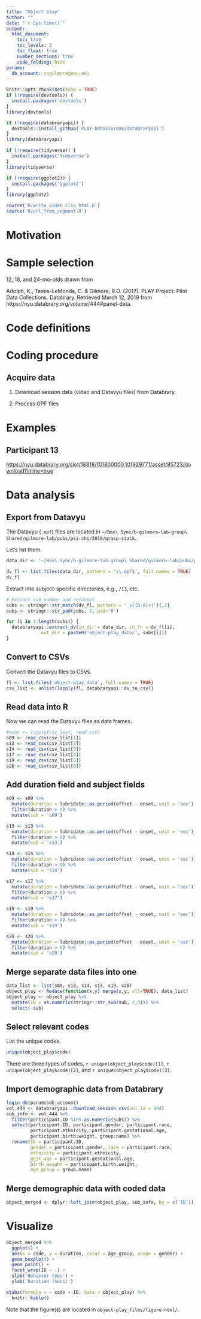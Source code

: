 ```yaml
---
title: "Object play"
author: ""
date: "`r Sys.time()`"
output: 
  html_document:
    toc: true
    toc_levels: 3
    toc_float: true
    number_sections: true
    code_folding: hide
params:
  db_account: rogilmore@psu.edu
---
```


```r
knitr::opts_chunk$set(echo = TRUE)
if (!require(devtools)) {
  install.packages('devtools')
}
library(devtools)

if (!require(databraryapi)) {
  devtools::install_github('PLAY-behaviorome/databraryapi')
}
library(databraryapi)

if (!require(tidyverse)) {
  install.packages('tidyverse')
}
library(tidyverse)

if (!require(ggplot2)) {
  install.packages('ggplot2')
}
library(ggplot2)

source('R/write_video_clip_html.R')
source('R/url_from_segment.R')
```

# Motivation

# Sample selection

12, 18, and 24-mo-olds drawn from 

Adolph, K., Tamis-LeMonda, C. & Gilmore, R.O. (2017). PLAY Project: Pilot Data Collections. Databrary. Retrieved March 12, 2019 from https://nyu.databrary.org/volume/444#panel-data.

# Code definitions

# Coding procedure

## Acquire data

1. Download session data (video and Datavyu files) from Databrary.

2. Process OPF files

# Examples

## Participant 13

<https://nyu.databrary.org/slot/18818/101800000,101929771/asset/85723/download?inline=true>

# Data analysis

## Export from Datavyu

The Datavyu (`.opf`) files are located in `~/Box\ Sync/b-gilmore-lab-group\ Shared/gilmore-lab/pubs/psi-chi/2019/grasp-stack`.

Let's list them.

```r
data_dir <- '~/Box\ Sync/b-gilmore-lab-group\ Shared/gilmore-lab/pubs/psi-chi/2019/grasp-stack'

dv_fl <- list.files(data_dir, pattern = '\\.opf$', full.names = TRUE)
dv_fl
```

Extract into subject-specific directories, e.g., `/13`, etc.

```r
# Extract sub number and reformat
subs <- stringr::str_match(dv_fl, pattern = '_s([0-9]+)')[,2]
subs <- stringr::str_pad(subs, 2, pad='0')

for (i in 1:length(subs)) {
  databraryapi::extract_dv(in_dir = data_dir, in_fn = dv_fl[i], 
             out_dir = paste0('object-play_data/', subs[i]))
}
```

## Convert to CSVs

Convert the Datavyu files to CSVs.

```r
fl <- list.files('object-play_data', full.names = TRUE)
csv_list <- unlist(lapply(fl, databraryapi::dv_to_csv))
```

## Read data into R

Now we can read the Datavyu files as data frames.

```r
#csvs <- lapply(csv_list, read_csv)
s09 <- read_csv(csv_list[1])
s13 <- read_csv(csv_list[2])
s14 <- read_csv(csv_list[3])
s17 <- read_csv(csv_list[4])
s19 <- read_csv(csv_list[5])
s20 <- read_csv(csv_list[6])
```

## Add duration field and subject fields

```r
s09 <- s09 %>%
  mutate(duration = lubridate::as.period(offset - onset, unit = 'sec')) %>%
  filter(duration > 0) %>%
  mutate(sub = 's09')

s13 <- s13 %>%
  mutate(duration = lubridate::as.period(offset - onset, unit = 'sec')) %>%
  filter(duration > 0) %>%
  mutate(sub = 's13')

s14 <- s14 %>%
  mutate(duration = lubridate::as.period(offset - onset, unit = 'sec')) %>%
  filter(duration > 0) %>%
  mutate(sub = 's14')

s17 <- s17 %>%
  mutate(duration = lubridate::as.period(offset - onset, unit = 'sec')) %>%
  filter(duration > 0) %>%
  mutate(sub = 's17')

s19 <- s19 %>%
  mutate(duration = lubridate::as.period(offset - onset, unit = 'sec')) %>%
  filter(duration > 0) %>%
  mutate(sub = 's19')

s20 <- s20 %>%
  mutate(duration = lubridate::as.period(offset - onset, unit = 'sec')) %>%
  filter(duration > 0) %>%
  mutate(sub = 's20')
```

## Merge separate data files into one

```r
data_list <- list(s09, s13, s14, s17, s19, s20)
object_play <- Reduce(function(x,y) merge(x,y, all=TRUE), data_list)
object_play <- object_play %>%
  mutate(ID = as.numeric(stringr::str_sub(sub, 2,3))) %>%
  select(-sub)
```

## Select relevant codes

List the unique codes.

```r
unique(object_play$code)
```

There are three types of codes, `r unique(object_play$code)[1]`, `r unique(object_play$code)[2]`, and `r unique(object_play$code)[3]`.

## Import demographic data from Databrary

```r
login_db(params$db_account)
vol_444 <- databraryapi::download_session_csv(vol_id = 444)
sub_info <- vol_444 %>%
  filter(participant.ID %in% as.numeric(subs)) %>%
  select(participant.ID, participant.gender, participant.race, 
         participant.ethnicity, participant.gestational.age, 
         participant.birth.weight, group.name) %>%
  rename(ID = participant.ID, 
         gender = participant.gender, race = participant.race,
         ethnicity = participant.ethnicity, 
         gest_age = participant.gestational.age, 
         birth_weight = participant.birth.weight, 
         age_group = group.name)
```

## Merge demographic data with coded data

```r
object_merged <- dplyr::left_join(object_play, sub_info, by = c('ID'))
```

# Visualize

```r
object_merged %>% 
  ggplot() +
  aes(x = code, y = duration, color = age_group, shape = gender) +
  geom_boxplot() +
  geom_point() +
  facet_wrap(ID ~ .) +
  xlab('Behavior type') +
  ylab('Duration (secs)')
```

```r
xtabs(formula = ~ code + ID, data = object_play) %>%
  knitr::kable()
```

Note that the figure(s) are located in `object-play_files/figure-html/`.

<!-- ## Example of `r unique(object_play$code)[1]` -->

<!-- ```{r, results='asis'} -->
<!-- seg_index <- 1 -->
<!-- url <- url_from_segment(code_r[seg_index,], 444, 18811, 85451) -->
<!-- write_video_clip_html(url) -->
<!-- ``` -->

<!-- ## Example of `r unique(object_play$code)[2]` -->

<!-- ```{r, results='asis'} -->
<!-- seg_index <- 1 -->
<!-- url <- url_from_segment(code_l[seg_index,], 444, 18811, 85451) -->
<!-- write_video_clip_html(url) -->
<!-- ``` -->

<!-- ## Example of `r unique(object_play$code)[3]`. -->

